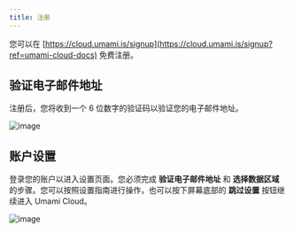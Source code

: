```yaml
---
title: 注册
---
```


您可以在 [https://cloud.umami.is/signup](https://cloud.umami.is/signup?ref=umami-cloud-docs) 免费注册。

## 验证电子邮件地址

注册后，您将收到一个 6 位数字的验证码以验证您的电子邮件地址。

![image](/images/cloud/sign-up-verify-email.png)

## 账户设置

登录您的账户以进入设置页面。您必须完成 **验证电子邮件地址** 和 **选择数据区域** 的步骤。您可以按照设置指南进行操作，也可以按下屏幕底部的 **跳过设置** 按钮继续进入 Umami Cloud。

![image](/images/cloud/sign-up-setup.png)
